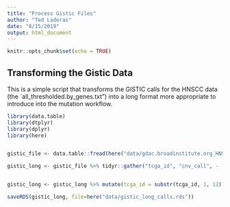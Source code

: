 ```yaml
---
title: "Process Gistic Files"
author: "Ted Laderas"
date: "8/15/2019"
output: html_document
---
```


```r
knitr::opts_chunk$set(echo = TRUE)
```

## Transforming the Gistic Data

This is a simple script that transforms the GISTIC calls for the HNSCC data (the `all_thresholded.by_genes.txt") into a long format more appropriate to introduce into the mutation workflow.

```r
library(data.table)
library(dtplyr)
library(dplyr)
library(here)


gistic_file <- data.table::fread(here("data/gdac.broadinstitute.org_HNSC-TP.CopyNumber_Gistic2.Level_4.2012122100.0.0/all_thresholded.by_genes.txt"))

gistic_long <- gistic_file %>% tidyr::gather("tcga_id", "cnv_call", - `Gene Symbol`, - `Locus ID`, -Cytoband) 


gistic_long <- gistic_long %>% mutate(tcga_id = substr(tcga_id, 1, 12)) %>% filter(cnv_call != 0)

saveRDS(gistic_long, file=here("data/gistic_long_calls.rds"))
```

